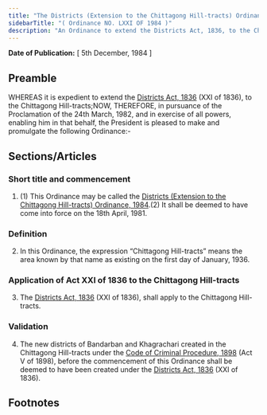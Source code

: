 ```yaml
---
title: "The Districts (Extension to the Chittagong Hill-tracts) Ordinance, 1984"
sidebarTitle: "( Ordinance NO. LXXI OF 1984 )"
description: "An Ordinance to extend the Districts Act, 1836, to the Chittagong Hill-tracts."
---
```


**Date of Publication:** [ 5th December, 1984 ]

## Preamble

WHEREAS it is expedient to extend the [Districts Act, 1836](/act-1.html "Districts Act, 1836") (XXI of 1836), to the Chittagong Hill-tracts;NOW, THEREFORE, in pursuance of the Proclamation of the 24th March, 1982, and in exercise of all powers, enabling him in that behalf, the President is pleased to make and promulgate the following Ordinance:-

## Sections/Articles

### Short title and commencement

1. (1) This Ordinance may be called the [Districts (Extension to the Chittagong Hill-tracts) Ordinance, 1984](/act-677.html "Districts (Extension to the Chittagong Hill-tracts) Ordinance, 1984").(2) It shall be deemed to have come into force on the 18th April, 1981.

### Definition

2. In this Ordinance, the expression “Chittagong Hill-tracts” means the area known by that name as existing on the first day of January, 1936.

### Application of Act XXI of 1836 to the Chittagong Hill-tracts

3. The [Districts Act, 1836](/act-1.html "Districts Act, 1836") (XXI of 1836), shall apply to the Chittagong Hill-tracts.

### Validation

4. The new districts of Bandarban and Khagrachari created in the Chittagong Hill-tracts under the [Code of Criminal Procedure, 1898](/act-75.html "Code of Criminal Procedure, 1898") (Act V of 1898), before the commencement of this Ordinance shall be deemed to have been created under the [Districts Act, 1836](/act-1.html "Districts Act, 1836") (XXI of 1836).

## Footnotes
